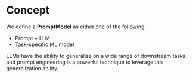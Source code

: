 # Concept

We define a **PromptModel** as either one of the following:

- Prompt + LLM
- Task-specific ML model

LLMs have the ability to generalize on a wide range of downstream tasks, and prompt engineering is a powerful technique to leverage this generalization ability.

